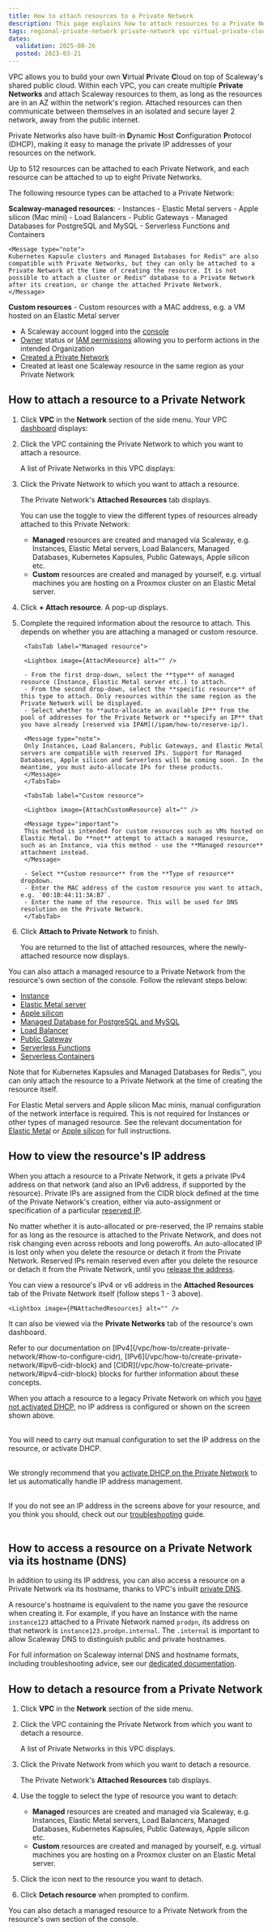 ```yaml
---
title: How to attach resources to a Private Network
description: This page explains how to attach resources to a Private Network in a Scaleway VPC
tags: regional-private-network private-network vpc virtual-private-cloud attach detach resources regional
dates:
  validation: 2025-08-26
  posted: 2023-03-21
---
```




VPC allows you to build your own **V**irtual **P**rivate **C**loud on top of Scaleway's shared public cloud. Within each VPC, you can create multiple **Private Networks** and attach Scaleway resources to them, as long as the resources are in an AZ within the network's region. Attached resources can then communicate between themselves in an isolated and secure layer 2 network, away from the public internet.

Private Networks also have built-in **D**ynamic **H**ost **C**onfiguration **P**rotocol (DHCP), making it easy to manage the private IP addresses of your resources on the network.

Up to 512 resources can be attached to each Private Network, and each resource can be attached to up to eight Private Networks.

The following resource types can be attached to a Private Network:

**Scaleway-managed resources**:
    - Instances
    - Elastic Metal servers
    - Apple silicon (Mac mini)
    - Load Balancers
    - Public Gateways
    - Managed Databases for PostgreSQL and MySQL
    - Serverless Functions and Containers

    <Message type="note">
    Kubernetes Kapsule clusters and Managed Databases for Redis™ are also compatible with Private Networks, but they can only be attached to a Private Network at the time of creating the resource. It is not possible to attach a cluster or Redis™ database to a Private Network after its creation, or change the attached Private Network.
    </Message>

**Custom resources**
    - Custom resources with a MAC address, e.g. a VM hosted on an Elastic Metal server

<Requirements />

- A Scaleway account logged into the [console](https://console.scaleway.com)
- [Owner](/iam/concepts/#owner) status or [IAM permissions](/iam/concepts/#permission) allowing you to perform actions in the intended Organization
- [Created a Private Network](/vpc/how-to/create-private-network/)
- Created at least one Scaleway resource in the same region as your Private Network

## How to attach a resource to a Private Network

1. Click **VPC** in the **Network** section of the side menu. Your VPC [dashboard](https://console.scaleway.com/vpc/vpc) displays:

2. Click the VPC containing the Private Network to which you want to attach a resource.

    A list of Private Networks in this VPC displays:

3. Click the Private Network to which you want to attach a resource.

    The Private Network's **Attached Resources** tab displays.

    <Lightbox image={PNAttachedResources} alt="" />

    <Message type="tip">
    You can use the toggle to view the different types of resources already attached to this Private Network:

    - **Managed** resources are created and managed via Scaleway, e.g. Instances, Elastic Metal servers, Load Balancers, Managed Databases, Kubernetes Kapsules, Public Gateways, Apple silicon etc.
    - **Custom** resources are created and managed by yourself, e.g. virtual machines you are hosting on a Proxmox cluster on an Elastic Metal server.
    </Message>

4. Click **+ Attach resource**. A pop-up displays.

5. Complete the required information about the resource to attach. This depends on whether you are attaching a managed or custom resource.

    <Tabs id="attach-resource">

        <TabsTab label="Managed resource">

        <Lightbox image={AttachResource} alt="" />

        - From the first drop-down, select the **type** of managed resource (Instance, Elastic Metal server etc.) to attach.
        - From the second drop-down, select the **specific resource** of this type to attach. Only resources within the same region as the Private Network will be displayed.
        - Select whether to **auto-allocate an available IP** from the pool of addresses for the Private Network or **specify an IP** that you have already [reserved via IPAM](/ipam/how-to/reserve-ip/).

        <Message type="note">
        Only Instances, Load Balancers, Public Gateways, and Elastic Metal servers are compatible with reserved IPs. Support for Managed Databases, Apple silicon and Serverless will be coming soon. In the meantime, you must auto-allocate IPs for these products.
        </Message>
        </TabsTab>

        <TabsTab label="Custom resource">

        <Lightbox image={AttachCustomResource} alt="" />

        <Message type="important">
        This method is intended for custom resources such as VMs hosted on Elastic Metal. Do **not** attempt to attach a managed resource, such as an Instance, via this method - use the **Managed resource** attachment instead.
        </Message>

        - Select **Custom resource** from the **Type of resource** dropdown.
        - Enter the MAC address of the custom resource you want to attach, e.g. `00:1B:44:11:3A:B7`.
        - Enter the name of the resource. This will be used for DNS resolution on the Private Network.
        </TabsTab>
    </Tabs>

6. Click **Attach to Private Network** to finish.

    You are returned to the list of attached resources, where the newly-attached resource now displays.

<Message type="tip">

You can also attach a managed resource to a Private Network from the resource's own section of the console. Follow the relevant steps below:
- [Instance](/instances/how-to/use-private-networks/#how-to-attach-instances-to-an-existing-private-network)
- [Elastic Metal server](/elastic-metal/how-to/use-private-networks/#from-the-elastic-metal-section-of-the-console)
- [Apple silicon](/apple-silicon/how-to/use-private-networks/)
- [Managed Database for PostgreSQL and MySQL](/managed-databases-for-postgresql-and-mysql/how-to/connect-database-instance/#how-to-connect-to-a-database-instance-through-a-private-network/)
- [Load Balancer](/load-balancer/how-to/use-with-private-network/)
- [Public Gateway](/public-gateways/how-to/configure-a-public-gateway/#how-to-attach-a-public-gateway-to-a-private-network)
- [Serverless Functions](/serverless-functions/how-to/use-private-networks/)
- [Serverless Containers](/serverless-containers/how-to/use-private-networks/)

Note that for Kubernetes Kapsules and Managed Databases for Redis™, you can only attach the resource to a Private Network at the time of creating the resource itself.
</Message>

For Elastic Metal servers and Apple silicon Mac minis, manual configuration of the network interface is required. This is not required for Instances or other types of managed resource. See the relevant documentation for [Elastic Metal](/elastic-metal/how-to/use-private-networks/#how-to-configure-the-network-interface-on-your-elastic-metal-server-for-private-networks) or [Apple silicon](/apple-silicon/how-to/use-private-networks/) for full instructions.

## How to view the resource's IP address

When you attach a resource to a Private Network, it gets a private IPv4 address on that network (and also an IPv6 address, if supported by the resource). Private IPs are assigned from the CIDR block defined at the time of the Private Network's creation, either via auto-assignment or specification of a particular [reserved IP](/ipam/how-to/reserve-ip/).

No matter whether it is auto-allocated or pre-reserved, the IP remains stable for as long as the resource is attached to the Private Network, and does not risk changing even across reboots and long poweroffs. An auto-allocated IP is lost only when you delete the resource or detach it from the Private Network. Reserved IPs remain reserved even after you delete the resource or detach it from the Private Network, until you [release the address](/ipam/how-to/reserve-ip/#how-to-release-a-reserved-private-ip-address).

You can view a resource's IPv4 or v6 address in the **Attached Resources** tab of the Private Network itself (follow steps 1 - 3 above).

    <Lightbox image={PNAttachedResources} alt="" />

It can also be viewed via the **Private Networks** tab of the resource's own dashboard.

<Message type="tip">
Refer to our documentation on [IPv4](/vpc/how-to/create-private-network/#how-to-configure-cidr), [IPv6](/vpc/how-to/create-private-network/#ipv6-cidr-block) and [CIDR](/vpc/how-to/create-private-network/#ipv4-cidr-block) blocks for further information about these concepts.
</Message>

<Message type="important">

When you attach a resource to a legacy Private Network on which you [have not activated DHCP](/vpc/reference-content/vpc-migration/#dhcp-activation-on-pre-existing-private-networks), no IP address is configured or shown on the screen shown above.<br /><br />

You will need to carry out manual configuration to set the IP address on the resource, or activate DHCP.<br /><br />

We strongly recommend that you [activate DHCP on the Private Network](/vpc/how-to/activate-dhcp/) to let us automatically handle IP address management. <br /> <br />

If you do not see an IP address in the screens above for your resource, and you think you should, check out our [troubleshooting](/vpc/troubleshooting/resource-attached-no-ip/) guide. <br /> <br />

</Message>

## How to access a resource on a Private Network via its hostname (DNS)

In addition to using its IP address, you can also access a resource on a Private Network via its hostname, thanks to VPC's inbuilt [private DNS](/vpc/concepts/#dns).

A resource's hostname is equivalent to the name you gave the resource when creating it. For example, if you have an Instance with the name `instance123` attached to a Private Network named `prodpn`, its address on that network is `instance123.prodpn.internal`. The `.internal` is important to allow Scaleway DNS to distinguish public and private hostnames.

For full information on Scaleway internal DNS and hostname formats, including troubleshooting advice, see our [dedicated documentation](/vpc/reference-content/dns/).

## How to detach a resource from a Private Network

1. Click **VPC** in the **Network** section of the side menu.

2. Click the VPC containing the Private Network from which you want to detach a resource.

    A list of Private Networks in this VPC displays.

3. Click the Private Network from which you want to detach a resource.

    The Private Network's **Attached Resources** tab displays.

4. Use the toggle to select the type of resource you want to detach:

    - **Managed** resources are created and managed via Scaleway, e.g. Instances, Elastic Metal servers, Load Balancers, Managed Databases, Kubernetes Kapsules, Public Gateways, Apple silicon etc.
    - **Custom** resources are created and managed by yourself, e.g. virtual machines you are hosting on a Proxmox cluster on an Elastic Metal server.

5. Click the <Icon name="unlink" /> icon next to the resource you want to detach.

6. Click **Detach resource** when prompted to confirm.

<Message type="tip">
You can also detach a managed resource to a Private Network from the resource's own section of the console.
</Message>